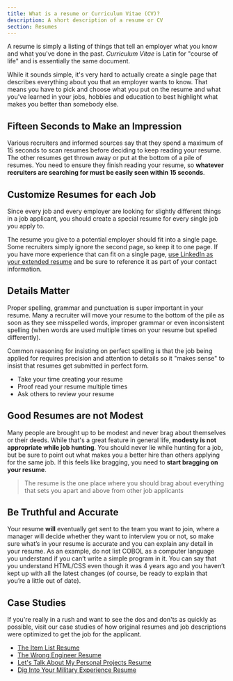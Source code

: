 ```yaml
---
title: What is a resume or Curriculum Vitae (CV)?
description: A short description of a resume or CV
section: Resumes
---
```


A resume is simply a listing of things that tell an employer what you know and what you've done in the past. *Curriculum Vitae* is Latin for "course of life" and is essentially the same document.

While it sounds simple, it's very hard to actually create a single page that describes everything about you that an employer wants to know. That means you have to pick and choose what you put on the resume and what you've learned in your jobs, hobbies and education to best highlight what makes you better than somebody else.

## Fifteen Seconds to Make an Impression

Various recruiters and informed sources say that they spend a maximum of 15 seconds to scan resumes before deciding to keep 
reading your resume. The other resumes get thrown away or put at the bottom of a pile of resumes. You need to ensure they finish reading your resume, so **whatever recruiters are searching for must be easily seen within 15 seconds**.

## Customize Resumes for each Job

Since every job and every employer are looking for slightly different things in a job applicant, you should create a special resume for every single job you apply to.

The resume you give to a potential employer should fit into a single page. Some recruiters simply ignore the second page, so keep it to one page. If you have more experience that can fit on a single page, [use LinkedIn as your extended resume](/en/resume/tips/use-linkedin) and be sure to reference it as part of your contact information.  

## Details Matter

Proper spelling, grammar and punctuation is super important in your resume. Many a recruiter will move your resume to the bottom of the pile as soon as they see misspelled words, improper grammar or even inconsistent spelling (when words are used multiple times on your resume but spelled differently). 

Common reasoning for insisting on perfect spelling is that the job being applied for requires precision and attention to details so it "makes sense" to insist that resumes get submitted in perfect form. 

* Take your time creating your resume
* Proof read your resume multiple times
* Ask others to review your resume

## Good Resumes are not Modest

Many people are brought up to be modest and never brag about themselves or their deeds. While that's a great feature in general life, **modesty is not appropriate while job hunting**. You should never lie while hunting for a job, but be sure to point out what makes you a better hire than others applying for the same job. If this feels like bragging, you need to **start bragging on your resume**.

> The resume is the one place where you should brag about everything that sets you apart and above from other job applicants

## Be Truthful and Accurate
Your resume **will** eventually get sent to the team you want to join, where a manager will decide whether they want to interview you or not, so make sure what’s in your resume is accurate and you can explain any detail in your resume. As an example, do not list COBOL as a computer language you understand if you can’t write a simple program in it. You can say that you understand HTML/CSS even though it was 4 years ago and you haven’t kept up with all the latest changes (of course, be ready to explain that you’re a little out of date).

## Case Studies

If you're really in a rush and want to see the dos and don'ts as quickly as possible, visit our case studies of how original resumes and job descriptions were optimized to get the job for the applicant.

* [The Item List Resume](/resume/case-study-A)
* [The Wrong Engineer Resume](/resume/case-study-B-pt1)
* [Let's Talk About My Personal Projects Resume](/resume/case-study-C-pt1)
* [Dig Into Your Military Experience Resume](/resume/case-study-D-pt1)